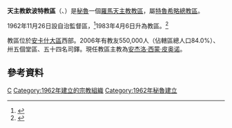 {{Infobox Roman Catholic diocese
|Roman Catholic Diocese of = 天主教欽波特教區
|Latin name of diocese = Dioecesis Cimbotiensis
|image = 
|caption = 
|location = [[秘魯|秘魯]]
|territory =[[安卡什大區|安卡什大區]]西部
|population = 550,000
|rite = 拉丁禮
|patron = 
|province = 特魯希略
|established = 1962年
|cathedral = 嘉模聖母聖伯多祿座堂
|副主教座堂 =
|leadership = 主教
|website = http://www.obispadodechimbote.org/
|教宗 =
|metropolitan =
|ordinary = 安杰洛·西蒙·皮奥诺
|coadjutor bishop = 
|emeritus =
}}
'''天主教欽波特教區'''（{{lang-la|Dioecesis Cimbotiensis}}、{{lang-es|Diócesis de Chimbote}}）是[[秘魯|秘魯]]一個[[羅馬天主教|羅馬天主教]][[教區|教區]]，屬[[天主教特魯希略總教區|特魯希略總教區]]。

1962年11月26日設自治監督區，<ref>{{cite journal
|journal=[[宗座公報|宗座公報]]
|publisher=梵蒂岡出版社
|date=1963年
|volume=55
|title=''Ecclesiae Propositum''
|page=939
|url=http://www.vatican.va/archive/aas/documents/AAS%2055%20%5B1963%5D%20-%20ocr.pdf
|access-date=2013-06-14
|archive-date=2010-03-27
|archive-url=https://web.archive.org/web/20100327072014/http://www.vatican.va/archive/aas/documents/AAS%2055%20%5B1963%5D%20-%20ocr.pdf
|dead-url=no
}}</ref>1983年4月6日升為教區。<ref>{{cite journal
|journal=[[宗座公報|宗座公報]]
|publisher=梵蒂岡出版社
|date=1983年
|volume=75
|title=''Pastoralis cura''
|page=803
|url=http://www.vatican.va/archive/aas/documents/AAS%2075%20%5B1983%5D%20I%20-%20ocr.pdf
|access-date=2013-06-14
|archive-date=2010-03-27
|archive-url=https://web.archive.org/web/20100327065750/http://www.vatican.va/archive/aas/documents/AAS%2075%20%5B1983%5D%20I%20-%20ocr.pdf
|dead-url=no
}}</ref>

教區位於[[安卡什大區|安卡什大區]]西部。2006年有教友550,000人（佔轄區總人口84.0%）、卅五個堂區、五十四名司鐸。現任教區主教為[[安杰洛·西蒙·皮奥诺|安杰洛·西蒙·皮奥诺]]。
==參考資料==
{{reflist}}

{{秘魯天主教教區}}

{{DEFAULTSORT:Dioecesis Cimbotiensis}}
[[Category:秘魯天主教教區|C]]
[[Category:1962年建立的宗教組織|Category:1962年建立的宗教組織]]
[[Category:1962年秘魯建立|Category:1962年秘魯建立]]